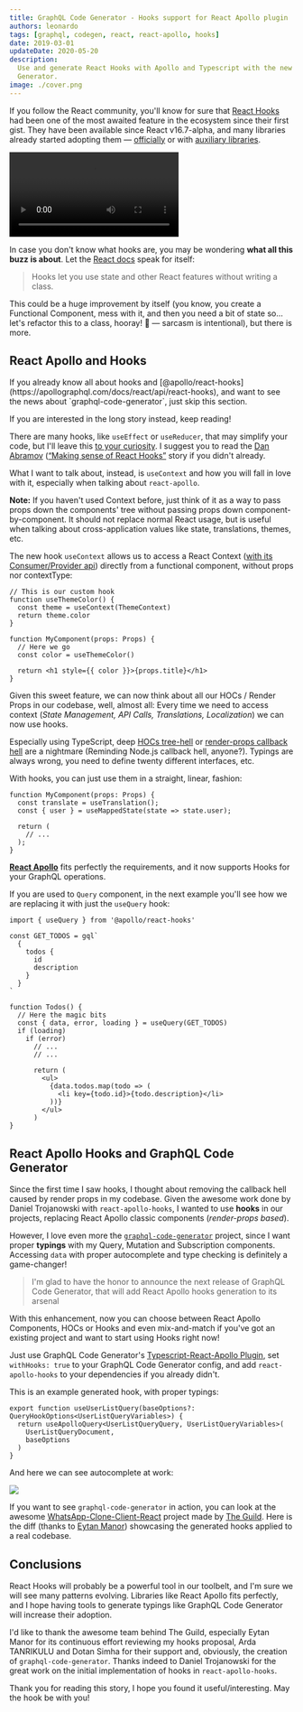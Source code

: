 ```yaml
---
title: GraphQL Code Generator - Hooks support for React Apollo plugin
authors: leonardo
tags: [graphql, codegen, react, react-apollo, hooks]
date: 2019-03-01
updateDate: 2020-05-20
description:
  Use and generate React Hooks with Apollo and Typescript with the new version of GraphQL Code
  Generator.
image: ./cover.png
---
```


If you follow the React community, you'll know for sure that
[React Hooks](https://reactjs.org/docs/hooks-intro.html) had been one of the most awaited feature in
the ecosystem since their first gist. They have been available since React v16.7-alpha, and many
libraries already started adopting them —
[officially](https://react.i18next.com/latest/usetranslation-hook) or with
[auxiliary libraries](https://github.com/facebookincubator/redux-react-hook).

<Video
  src="https://youtube.com/embed/dpw9EHDh2bM"
  title="React Today and Tomorrow and 90% Cleaner React With Hooks"
/>

In case you don't know what hooks are, you may be wondering **what all this buzz is about**. Let the
[React docs](https://reactjs.org/docs/hooks-intro.html) speak for itself:

> Hooks let you use state and other React features without writing a class.

This could be a huge improvement by itself (you know, you create a Functional Component, mess with
it, and then you need a bit of state so... let's refactor this to a class, hooray! 🎉 — sarcasm is
intentional), but there is more.

## React Apollo and Hooks

<Callout>
If you already know all about hooks and [@apollo/react-hooks](https://apollographql.com/docs/react/api/react-hooks), and want to see the news about `graphql-code-generator`, just skip this section.

If you are interested in the long story instead, keep reading!

</Callout>

There are many hooks, like `useEffect` or `useReducer`, that may simplify your code, but I'll leave
this [to your curiosity](https://reactjs.org/docs/hooks-overview.html). I suggest you to read the
[Dan Abramov](https://twitter.com/dan_abramov)
([“Making sense of React Hooks”](https://medium.com/@dan_abramov/making-sense-of-react-hooks-fdbde8803889)
story if you didn't already.

What I want to talk about, instead, is `useContext` and how you will fall in love with it,
especially when talking about `react-apollo`.

**Note:** If you haven't used Context before, just think of it as a way to pass props down the
components' tree without passing props down component-by-component. It should not replace normal
React usage, but is useful when talking about cross-application values like state, translations,
themes, etc.

The new hook `useContext` allows us to access a React Context
([with its Consumer/Provider api](https://reactjs.org/docs/context.html)) directly from a functional
component, without props nor contextType:

```tsx
// This is our custom hook
function useThemeColor() {
  const theme = useContext(ThemeContext)
  return theme.color
}

function MyComponent(props: Props) {
  // Here we go
  const color = useThemeColor()

  return <h1 style={{ color }}>{props.title}</h1>
}
```

Given this sweet feature, we can now think about all our HOCs / Render Props in our codebase, well,
almost all: Every time we need to access context (_State Management, API Calls, Translations,
Localization_) we can now use hooks.

Especially using TypeScript, deep
[HOCs tree-hell](https://reddit.com/r/reactjs/comments/85h93f/higher_order_component_hell) or
[render-props callback hell](https://medium.com/@ntgard/why-i-dont-use-render-props-in-react-10f18abdff11)
are a nightmare (Reminding Node.js callback hell, anyone?). Typings are always wrong, you need to
define twenty different interfaces, etc.

With hooks, you can just use them in a straight, linear, fashion:

```tsx
function MyComponent(props: Props) {
  const translate = useTranslation();
  const { user } = useMappedState(state => state.user);

  return (
    // ...
  );
}
```

[**React Apollo**](https://github.com/apollographql/react-apollo) fits perfectly the requirements,
and it now supports Hooks for your GraphQL operations.

If you are used to `Query` component, in the next example you'll see how we are replacing it with
just the `useQuery` hook:

```tsx
import { useQuery } from '@apollo/react-hooks'

const GET_TODOS = gql`
  {
    todos {
      id
      description
    }
  }
`

function Todos() {
  // Here the magic bits
  const { data, error, loading } = useQuery(GET_TODOS)
  if (loading)
    if (error)
      // ...
      // ...

      return (
        <ul>
          {data.todos.map(todo => (
            <li key={todo.id}>{todo.description}</li>
          ))}
        </ul>
      )
}
```

## React Apollo Hooks and GraphQL Code Generator

Since the first time I saw hooks, I thought about removing the callback hell caused by render props
in my codebase. Given the awesome work done by Daniel Trojanowski with `react-apollo-hooks`, I
wanted to use **hooks** in our projects, replacing React Apollo classic components (_render-props
based_).

However, I love even more the [`graphql-code-generator`](https://graphql-code-generator.com)
project, since I want proper **typings** with my Query, Mutation and Subscription components.
Accessing `data` with proper autocomplete and type checking is definitely a game-changer!

> I'm glad to have the honor to announce the next release of GraphQL Code Generator, that will add
> React Apollo hooks generation to its arsenal

With this enhancement, now you can choose between React Apollo Components, HOCs or Hooks and even
mix-and-match if you've got an existing project and want to start using Hooks right now!

Just use GraphQL Code Generator's
[Typescript-React-Apollo Plugin](https://graphql-code-generator.com/docs/plugins/typescript-react-apollo),
set `withHooks: true` to your GraphQL Code Generator config, and add `react-apollo-hooks` to your
dependencies if you already didn't.

This is an example generated hook, with proper typings:

```tsx
export function useUserListQuery(baseOptions?: QueryHookOptions<UserListQueryVariables>) {
  return useApolloQuery<UserListQueryQuery, UserListQueryVariables>(
    UserListQueryDocument,
    baseOptions
  )
}
```

And here we can see autocomplete at work:

![](./vscode.png)

If you want to see `graphql-code-generator` in action, you can look at the awesome
[WhatsApp-Clone-Client-React](https://github.com/Urigo/WhatsApp-Clone-Client-React) project made by
[The Guild](/). Here is the diff (thanks to [Eytan Manor](https://medium.com/u/5a6962cd709e))
showcasing the generated hooks applied to a real codebase.

## Conclusions

React Hooks will probably be a powerful tool in our toolbelt, and I'm sure we will see many patterns
evolving. Libraries like React Apollo fits perfectly, and I hope having tools to generate typings
like GraphQL Code Generator will increase their adoption.

I'd like to thank the awesome team behind The Guild, especially Eytan Manor for its continuous
effort reviewing my hooks proposal, Arda TANRIKULU and Dotan Simha for their support and, obviously,
the creation of `graphql-code-generator`. Thanks indeed to Daniel Trojanowski for the great work on
the initial implementation of hooks in `react-apollo-hooks`.

Thank you for reading this story, I hope you found it useful/interesting. May the hook be with you!
